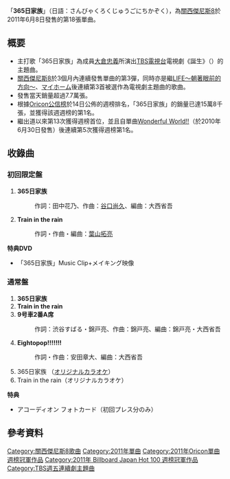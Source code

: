 {{Infobox Single
| Name           = 365日家族
| Cover          =
| Artist         = [[關西傑尼斯8|關西傑尼斯8]]
| Album          = 
| A-side         = 
| B-side         = Train in the rain<br/>9号車2番A席<br/>Eightopop!!!!!!!
| Released       = 2011年6月8日
| Format         = [[唱片|唱片]]
| Recorded       = 
| Genre          = [[J-POP|J-POP]]
| Length         = 9:56（初回限定盤）<br/>29:16（通常盤）
| Label          = [[Imperial_Records|Imperial Records]]
| Writer         = 
| Producer       = 
| Certification  = 
| Chart position = *[[Oricon公信榜|Oricon公信榜]]：
**週榜第1名
**2011年上半年第20名（Oricon）
**2011年度年榜第40名（Oricon）
| Last single    = [[マイホーム|マイホーム]]<br/>（2011年）
| This single    = '''365日家族'''<br />（2011年）
| Next single    = [[愛著你的一切|愛著你的一切]]<br />（2011年）
| Misc           = 
}}

「'''365日家族'''」（日語：さんびゃくろくじゅうごにちかぞく），為[[關西傑尼斯8|關西傑尼斯8]]於2011年6月8日發售的第18張單曲。

== 概要 ==
* 主打歌「365日家族」為成員[[大倉忠義|大倉忠義]]所演出[[TBS電視台|TBS電視台]]電視劇《誕生》（{{tsl|ja|生まれる。|生まれる。}}）的主題曲。
* [[關西傑尼斯8|關西傑尼斯8]]於3個月內連續發售單曲的第3彈，同時亦是繼[[LIFE～朝著眼前的方向～|LIFE～朝著眼前的方向～]]、[[マイホーム|マイホーム]]後連續第3首被選作為電視劇主題曲的歌曲。
* 發售當天銷量超過7.7萬張。
* 根據[[Oricon公信榜|Oricon公信榜]]於14日公佈的週榜排名，「365日家族」的銷量已達15萬8千張，並獲得該週週榜的第1名。
* 繼出道以來第13次獲得週榜首位，並且自單曲[[Wonderful_World!!|Wonderful World!!]]（於2010年6月30日發售）後連續第5次獲得週榜第1名。

== 收錄曲 ==
=== 初回限定盤 ===
# '''365日家族''' 
#: 作詞：田中花乃、作曲：[[谷口尚久|谷口尚久]]、編曲：大西省吾
# '''Train in the rain'''
#: 作詞・作曲・編曲：[[葉山拓亮|葉山拓亮]]

'''特典DVD'''
* 「365日家族」Music Clip+メイキング映像
=== 通常盤 ===
# '''365日家族'''
# '''Train in the rain'''
# '''9号車2番A席'''
#: 作詞：渋谷すばる・錦戸亮、作曲：錦戸亮、編曲：錦戸亮・大西省吾
# '''Eightopop!!!!!!!'''
#:作詞・作曲：安田章大、編曲：大西省吾
# 365日家族 （[[オフヴォーカル|オリジナルカラオケ]]）
# Train in the rain（オリジナルカラオケ）

'''特典'''
* アコーディオン フォトカード（初回プレス分のみ）

== 參考資料 ==
{{關西傑尼斯8}}
{{TBS週五連續劇主題曲2010年代前半部}}
{{Oricon單曲週榜冠軍 (2011年)|2011年6月20日}}
{{Billboard JAPAN Hot 100 週榜冠軍 (2011年)|2011年6月20日}}

[[Category:關西傑尼斯8歌曲|Category:關西傑尼斯8歌曲]]
[[Category:2011年單曲|Category:2011年單曲]]
[[Category:2011年Oricon單曲週榜冠軍作品|Category:2011年Oricon單曲週榜冠軍作品]]
[[Category:2011年_Billboard_Japan_Hot_100_週榜冠軍作品|Category:2011年 Billboard Japan Hot 100 週榜冠軍作品]]
[[Category:TBS週五連續劇主題曲|Category:TBS週五連續劇主題曲]]